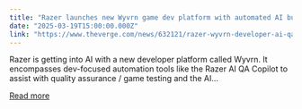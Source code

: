 ```yaml
---
title: "Razer launches new Wyvrn game dev platform with automated AI bug tester"
date: "2025-03-19T15:00:00.000Z"
link: "https://www.theverge.com/news/632121/razer-wyvrn-developer-ai-qa-gamer-copilot-sensa-haptics-thx"
---
```


Razer is getting into AI with a new developer platform called Wyvrn. It encompasses dev-focused automation tools like the Razer AI QA Copilot to assist with quality assurance / game testing and the AI...

[Read more](https://www.theverge.com/news/632121/razer-wyvrn-developer-ai-qa-gamer-copilot-sensa-haptics-thx)
